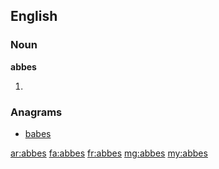 ==English==

===Noun===
'''abbes'''

# {{plural of|abbe}}

===Anagrams===
* [[babes#English|babes]]

[[ar:abbes]]
[[fa:abbes]]
[[fr:abbes]]
[[mg:abbes]]
[[my:abbes]]